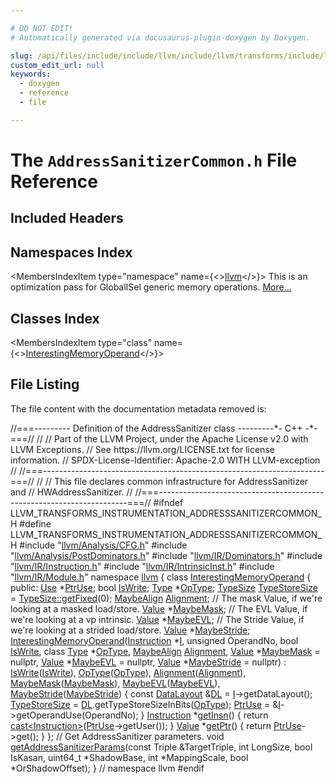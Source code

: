 ```yaml
---

# DO NOT EDIT!
# Automatically generated via docusaurus-plugin-doxygen by Doxygen.

slug: /api/files/include/include/llvm/include/llvm/transforms/include/llvm/transforms/instrumentation/addresssanitizercommon-h
custom_edit_url: null
keywords:
  - doxygen
  - reference
  - file

---
```





# The `AddressSanitizerCommon.h` File Reference

<DoxygenPage pluginConfig={pluginConfig}>



## Included Headers

<IncludesList>
<IncludesListItem
  filePath="llvm/Analysis/CFG.h"
  permalink="/docs/api/files/include/include/llvm/include/llvm/analysis/cfg-h"
  isLocal="true" />
<IncludesListItem
  filePath="llvm/Analysis/PostDominators.h"
  permalink="/docs/api/files/include/include/llvm/include/llvm/analysis/postdominators-h"
  isLocal="true" />
<IncludesListItem
  filePath="llvm/IR/Dominators.h"
  permalink="/docs/api/files/include/include/llvm/include/llvm/ir/dominators-h"
  isLocal="true" />
<IncludesListItem
  filePath="llvm/IR/Instruction.h"
  permalink="/docs/api/files/include/include/llvm/include/llvm/ir/instruction-h"
  isLocal="true" />
<IncludesListItem
  filePath="llvm/IR/IntrinsicInst.h"
  permalink="/docs/api/files/include/include/llvm/include/llvm/ir/intrinsicinst-h"
  isLocal="true" />
<IncludesListItem
  filePath="llvm/IR/Module.h"
  permalink="/docs/api/files/include/include/llvm/include/llvm/ir/module-h"
  isLocal="true" />
</IncludesList>

## Namespaces Index

<MembersIndex>

<MembersIndexItem
  type="namespace"
  name={<><a href="/docs/api/namespaces/llvm">llvm</a></>}>
This is an optimization pass for GlobalISel generic memory operations. <a href="/docs/api/namespaces/llvm/#details">More...</a>
</MembersIndexItem>

</MembersIndex>

## Classes Index

<MembersIndex>

<MembersIndexItem
  type="class"
  name={<><a href="/docs/api/classes/llvm/interestingmemoryoperand">InterestingMemoryOperand</a></>}>
</MembersIndexItem>

</MembersIndex>


## File Listing

The file content with the documentation metadata removed is:

<ProgramListing>

<Link id="l00001" /><CodeLine lineNumber="1"><span class="doxyHighlightComment">//===--------- Definition of the AddressSanitizer class ---------&#42;- C++ -&#42;-===//</span></CodeLine>
<Link id="l00002" /><CodeLine lineNumber="2"><span class="doxyHighlightComment">//</span></CodeLine>
<Link id="l00003" /><CodeLine lineNumber="3"><span class="doxyHighlightComment">// Part of the LLVM Project, under the Apache License v2.0 with LLVM Exceptions.</span></CodeLine>
<Link id="l00004" /><CodeLine lineNumber="4"><span class="doxyHighlightComment">// See https://llvm.org/LICENSE.txt for license information.</span></CodeLine>
<Link id="l00005" /><CodeLine lineNumber="5"><span class="doxyHighlightComment">// SPDX-License-Identifier: Apache-2.0 WITH LLVM-exception</span></CodeLine>
<Link id="l00006" /><CodeLine lineNumber="6"><span class="doxyHighlightComment">//</span></CodeLine>
<Link id="l00007" /><CodeLine lineNumber="7"><span class="doxyHighlightComment">//===----------------------------------------------------------------------===//</span></CodeLine>
<Link id="l00008" /><CodeLine lineNumber="8"><span class="doxyHighlightComment">//</span></CodeLine>
<Link id="l00009" /><CodeLine lineNumber="9"><span class="doxyHighlightComment">// This file declares common infrastructure for AddressSanitizer and</span></CodeLine>
<Link id="l00010" /><CodeLine lineNumber="10"><span class="doxyHighlightComment">// HWAddressSanitizer.</span></CodeLine>
<Link id="l00011" /><CodeLine lineNumber="11"><span class="doxyHighlightComment">//</span></CodeLine>
<Link id="l00012" /><CodeLine lineNumber="12"><span class="doxyHighlightComment">//===----------------------------------------------------------------------===//</span></CodeLine>
<Link id="l00013" /><CodeLine lineNumber="13"><span class="doxyHighlightPreprocessor">#ifndef LLVM&#95;TRANSFORMS&#95;INSTRUMENTATION&#95;ADDRESSSANITIZERCOMMON&#95;H</span></CodeLine>
<Link id="l00014" /><CodeLine lineNumber="14"><span class="doxyHighlightPreprocessor">#define LLVM&#95;TRANSFORMS&#95;INSTRUMENTATION&#95;ADDRESSSANITIZERCOMMON&#95;H</span></CodeLine>
<Link id="l00015" /><CodeLine lineNumber="15"></CodeLine>
<Link id="l00016" /><CodeLine lineNumber="16"><span class="doxyHighlightPreprocessor">#include &quot;<a href="/docs/api/files/include/include/llvm/include/llvm/analysis/cfg-h">llvm/Analysis/CFG.h</a>&quot;</span></CodeLine>
<Link id="l00017" /><CodeLine lineNumber="17"><span class="doxyHighlightPreprocessor">#include &quot;<a href="/docs/api/files/include/include/llvm/include/llvm/analysis/postdominators-h">llvm/Analysis/PostDominators.h</a>&quot;</span></CodeLine>
<Link id="l00018" /><CodeLine lineNumber="18"><span class="doxyHighlightPreprocessor">#include &quot;<a href="/docs/api/files/include/include/llvm/include/llvm/ir/dominators-h">llvm/IR/Dominators.h</a>&quot;</span></CodeLine>
<Link id="l00019" /><CodeLine lineNumber="19"><span class="doxyHighlightPreprocessor">#include &quot;<a href="/docs/api/files/include/include/llvm/include/llvm/ir/instruction-h">llvm/IR/Instruction.h</a>&quot;</span></CodeLine>
<Link id="l00020" /><CodeLine lineNumber="20"><span class="doxyHighlightPreprocessor">#include &quot;<a href="/docs/api/files/include/include/llvm/include/llvm/ir/intrinsicinst-h">llvm/IR/IntrinsicInst.h</a>&quot;</span></CodeLine>
<Link id="l00021" /><CodeLine lineNumber="21"><span class="doxyHighlightPreprocessor">#include &quot;<a href="/docs/api/files/include/include/llvm/include/llvm/ir/module-h">llvm/IR/Module.h</a>&quot;</span></CodeLine>
<Link id="l00022" /><CodeLine lineNumber="22"></CodeLine>
<Link id="l00023" /><CodeLine lineNumber="23"><span class="doxyHighlightKeyword">namespace </span><span class="doxyHighlight"><a href="/docs/api/namespaces/llvm">llvm</a> &#123;</span></CodeLine>
<Link id="l00024" /><CodeLine lineNumber="24"></CodeLine>
<Link id="l00025" /><CodeLine lineNumber="25" lineLink="/docs/api/classes/llvm/interestingmemoryoperand"><span class="doxyHighlightKeyword">class </span><span class="doxyHighlight"><a href="/docs/api/classes/llvm/interestingmemoryoperand/#aeecf413732260947c9a170f380df9a5f">InterestingMemoryOperand</a> &#123;</span></CodeLine>
<Link id="l00026" /><CodeLine lineNumber="26"><span class="doxyHighlightKeyword">public</span><span class="doxyHighlight">:</span></CodeLine>
<Link id="l00027" /><CodeLine lineNumber="27" lineLink="/docs/api/classes/llvm/interestingmemoryoperand/#a7c19fa1627732c3e872871b7aafa1165"><span class="doxyHighlight">  <a href="/docs/api/classes/llvm/use">Use</a> &#42;<a href="/docs/api/classes/llvm/interestingmemoryoperand/#a7c19fa1627732c3e872871b7aafa1165">PtrUse</a>;</span></CodeLine>
<Link id="l00028" /><CodeLine lineNumber="28" lineLink="/docs/api/classes/llvm/interestingmemoryoperand/#a7e5974f4bc7f2453c70e4148d4a68f21"><span class="doxyHighlight">  </span><span class="doxyHighlightKeywordType">bool</span><span class="doxyHighlight"> <a href="/docs/api/classes/llvm/interestingmemoryoperand/#a7e5974f4bc7f2453c70e4148d4a68f21">IsWrite</a>;</span></CodeLine>
<Link id="l00029" /><CodeLine lineNumber="29" lineLink="/docs/api/classes/llvm/interestingmemoryoperand/#a773c2d3ddf76c0c52d5d96382bfa6e72"><span class="doxyHighlight">  <a href="/docs/api/classes/llvm/type">Type</a> &#42;<a href="/docs/api/classes/llvm/interestingmemoryoperand/#a773c2d3ddf76c0c52d5d96382bfa6e72">OpType</a>;</span></CodeLine>
<Link id="l00030" /><CodeLine lineNumber="30" lineLink="/docs/api/classes/llvm/interestingmemoryoperand/#af7de3fa82f38cc4a2a7d4f051a4f9299"><span class="doxyHighlight">  <a href="/docs/api/classes/llvm/typesize">TypeSize</a> <a href="/docs/api/classes/llvm/interestingmemoryoperand/#af7de3fa82f38cc4a2a7d4f051a4f9299">TypeStoreSize</a> = <a href="/docs/api/classes/llvm/typesize/#a003b4369b4130e669dc9139798e0193c">TypeSize::getFixed</a>(0);</span></CodeLine>
<Link id="l00031" /><CodeLine lineNumber="31" lineLink="/docs/api/classes/llvm/interestingmemoryoperand/#a48f4ff737824d3a86e04e4a9cd1e5b25"><span class="doxyHighlight">  <a href="/docs/api/structs/llvm/maybealign">MaybeAlign</a> <a href="/docs/api/classes/llvm/interestingmemoryoperand/#a48f4ff737824d3a86e04e4a9cd1e5b25">Alignment</a>;</span></CodeLine>
<Link id="l00032" /><CodeLine lineNumber="32"><span class="doxyHighlight">  </span><span class="doxyHighlightComment">// The mask Value, if we&#39;re looking at a masked load/store.</span></CodeLine>
<Link id="l00033" /><CodeLine lineNumber="33" lineLink="/docs/api/classes/llvm/interestingmemoryoperand/#ae083681bb438af6e7e8efe39b3adc8ef"><span class="doxyHighlight">  <a href="/docs/api/classes/llvm/value">Value</a> &#42;<a href="/docs/api/classes/llvm/interestingmemoryoperand/#ae083681bb438af6e7e8efe39b3adc8ef">MaybeMask</a>;</span></CodeLine>
<Link id="l00034" /><CodeLine lineNumber="34"><span class="doxyHighlight">  </span><span class="doxyHighlightComment">// The EVL Value, if we&#39;re looking at a vp intrinsic.</span></CodeLine>
<Link id="l00035" /><CodeLine lineNumber="35" lineLink="/docs/api/classes/llvm/interestingmemoryoperand/#a9bd8dec583cb88d194dad7e45103527e"><span class="doxyHighlight">  <a href="/docs/api/classes/llvm/value">Value</a> &#42;<a href="/docs/api/classes/llvm/interestingmemoryoperand/#a9bd8dec583cb88d194dad7e45103527e">MaybeEVL</a>;</span></CodeLine>
<Link id="l00036" /><CodeLine lineNumber="36"><span class="doxyHighlight">  </span><span class="doxyHighlightComment">// The Stride Value, if we&#39;re looking at a strided load/store.</span></CodeLine>
<Link id="l00037" /><CodeLine lineNumber="37" lineLink="/docs/api/classes/llvm/interestingmemoryoperand/#a1fa2b3b3c4ffe11dcab9e26e3ce39878"><span class="doxyHighlight">  <a href="/docs/api/classes/llvm/value">Value</a> &#42;<a href="/docs/api/classes/llvm/interestingmemoryoperand/#a1fa2b3b3c4ffe11dcab9e26e3ce39878">MaybeStride</a>;</span></CodeLine>
<Link id="l00038" /><CodeLine lineNumber="38"></CodeLine>
<Link id="l00039" /><CodeLine lineNumber="39" lineLink="/docs/api/classes/llvm/interestingmemoryoperand/#aeecf413732260947c9a170f380df9a5f"><span class="doxyHighlight">  <a href="/docs/api/classes/llvm/interestingmemoryoperand/#aeecf413732260947c9a170f380df9a5f">InterestingMemoryOperand</a>(<a href="/docs/api/classes/llvm/instruction">Instruction</a> &#42;<a href="/docs/api/files/lib/lib/support/md5-cpp/#ac0eafdc9ee161b71e7af98af736952fd">I</a>, </span><span class="doxyHighlightKeywordType">unsigned</span><span class="doxyHighlight"> OperandNo, </span><span class="doxyHighlightKeywordType">bool</span><span class="doxyHighlight"> <a href="/docs/api/classes/llvm/interestingmemoryoperand/#a7e5974f4bc7f2453c70e4148d4a68f21">IsWrite</a>,</span></CodeLine>
<Link id="l00040" /><CodeLine lineNumber="40"><span class="doxyHighlight">                           </span><span class="doxyHighlightKeyword">class</span><span class="doxyHighlight"> <a href="/docs/api/classes/llvm/type">Type</a> &#42;<a href="/docs/api/classes/llvm/interestingmemoryoperand/#a773c2d3ddf76c0c52d5d96382bfa6e72">OpType</a>, <a href="/docs/api/structs/llvm/maybealign">MaybeAlign</a> <a href="/docs/api/classes/llvm/interestingmemoryoperand/#a48f4ff737824d3a86e04e4a9cd1e5b25">Alignment</a>,</span></CodeLine>
<Link id="l00041" /><CodeLine lineNumber="41"><span class="doxyHighlight">                           <a href="/docs/api/classes/llvm/value">Value</a> &#42;<a href="/docs/api/classes/llvm/interestingmemoryoperand/#ae083681bb438af6e7e8efe39b3adc8ef">MaybeMask</a> = </span><span class="doxyHighlightKeyword">nullptr</span><span class="doxyHighlight">,</span></CodeLine>
<Link id="l00042" /><CodeLine lineNumber="42"><span class="doxyHighlight">                           <a href="/docs/api/classes/llvm/value">Value</a> &#42;<a href="/docs/api/classes/llvm/interestingmemoryoperand/#a9bd8dec583cb88d194dad7e45103527e">MaybeEVL</a> = </span><span class="doxyHighlightKeyword">nullptr</span><span class="doxyHighlight">,</span></CodeLine>
<Link id="l00043" /><CodeLine lineNumber="43"><span class="doxyHighlight">                           <a href="/docs/api/classes/llvm/value">Value</a> &#42;<a href="/docs/api/classes/llvm/interestingmemoryoperand/#a1fa2b3b3c4ffe11dcab9e26e3ce39878">MaybeStride</a> = </span><span class="doxyHighlightKeyword">nullptr</span><span class="doxyHighlight">)</span></CodeLine>
<Link id="l00044" /><CodeLine lineNumber="44"><span class="doxyHighlight">      : <a href="/docs/api/classes/llvm/interestingmemoryoperand/#a7e5974f4bc7f2453c70e4148d4a68f21">IsWrite</a>(<a href="/docs/api/classes/llvm/interestingmemoryoperand/#a7e5974f4bc7f2453c70e4148d4a68f21">IsWrite</a>), <a href="/docs/api/classes/llvm/interestingmemoryoperand/#a773c2d3ddf76c0c52d5d96382bfa6e72">OpType</a>(<a href="/docs/api/classes/llvm/interestingmemoryoperand/#a773c2d3ddf76c0c52d5d96382bfa6e72">OpType</a>), <a href="/docs/api/classes/llvm/interestingmemoryoperand/#a48f4ff737824d3a86e04e4a9cd1e5b25">Alignment</a>(<a href="/docs/api/classes/llvm/interestingmemoryoperand/#a48f4ff737824d3a86e04e4a9cd1e5b25">Alignment</a>),</span></CodeLine>
<Link id="l00045" /><CodeLine lineNumber="45"><span class="doxyHighlight">        <a href="/docs/api/classes/llvm/interestingmemoryoperand/#ae083681bb438af6e7e8efe39b3adc8ef">MaybeMask</a>(<a href="/docs/api/classes/llvm/interestingmemoryoperand/#ae083681bb438af6e7e8efe39b3adc8ef">MaybeMask</a>), <a href="/docs/api/classes/llvm/interestingmemoryoperand/#a9bd8dec583cb88d194dad7e45103527e">MaybeEVL</a>(<a href="/docs/api/classes/llvm/interestingmemoryoperand/#a9bd8dec583cb88d194dad7e45103527e">MaybeEVL</a>), <a href="/docs/api/classes/llvm/interestingmemoryoperand/#a1fa2b3b3c4ffe11dcab9e26e3ce39878">MaybeStride</a>(<a href="/docs/api/classes/llvm/interestingmemoryoperand/#a1fa2b3b3c4ffe11dcab9e26e3ce39878">MaybeStride</a>) &#123;</span></CodeLine>
<Link id="l00046" /><CodeLine lineNumber="46"><span class="doxyHighlight">    </span><span class="doxyHighlightKeyword">const</span><span class="doxyHighlight"> <a href="/docs/api/classes/llvm/datalayout">DataLayout</a> &amp;<a href="/docs/api/files/lib/lib/target/lib/target/arm/armslshardening-cpp/#ad467c4ab9119043f9b7750ab986be61a">DL</a> = <a href="/docs/api/files/lib/lib/support/md5-cpp/#ac0eafdc9ee161b71e7af98af736952fd">I</a>-&gt;getDataLayout();</span></CodeLine>
<Link id="l00047" /><CodeLine lineNumber="47"><span class="doxyHighlight">    <a href="/docs/api/classes/llvm/interestingmemoryoperand/#af7de3fa82f38cc4a2a7d4f051a4f9299">TypeStoreSize</a> = <a href="/docs/api/files/lib/lib/target/lib/target/arm/armslshardening-cpp/#ad467c4ab9119043f9b7750ab986be61a">DL</a>.getTypeStoreSizeInBits(<a href="/docs/api/classes/llvm/interestingmemoryoperand/#a773c2d3ddf76c0c52d5d96382bfa6e72">OpType</a>);</span></CodeLine>
<Link id="l00048" /><CodeLine lineNumber="48"><span class="doxyHighlight">    <a href="/docs/api/classes/llvm/interestingmemoryoperand/#a7c19fa1627732c3e872871b7aafa1165">PtrUse</a> = &amp;<a href="/docs/api/files/lib/lib/support/md5-cpp/#ac0eafdc9ee161b71e7af98af736952fd">I</a>-&gt;getOperandUse(OperandNo);</span></CodeLine>
<Link id="l00049" /><CodeLine lineNumber="49"><span class="doxyHighlight">  &#125;</span></CodeLine>
<Link id="l00050" /><CodeLine lineNumber="50"></CodeLine>
<Link id="l00051" /><CodeLine lineNumber="51" lineLink="/docs/api/classes/llvm/interestingmemoryoperand/#aadbb9468214087969b31815059b46c70"><span class="doxyHighlight">  <a href="/docs/api/classes/llvm/instruction">Instruction</a> &#42;<a href="/docs/api/classes/llvm/interestingmemoryoperand/#aadbb9468214087969b31815059b46c70">getInsn</a>() &#123; </span><span class="doxyHighlightKeywordFlow">return</span><span class="doxyHighlight"> <a href="/docs/api/namespaces/llvm/#ac4fc845f5ed92de63cd4474f128f5fc5">cast&lt;Instruction&gt;</a>(<a href="/docs/api/classes/llvm/interestingmemoryoperand/#a7c19fa1627732c3e872871b7aafa1165">PtrUse</a>-&gt;getUser()); &#125;</span></CodeLine>
<Link id="l00052" /><CodeLine lineNumber="52"></CodeLine>
<Link id="l00053" /><CodeLine lineNumber="53" lineLink="/docs/api/classes/llvm/interestingmemoryoperand/#ad8c22d08a24da667e9e218230faafa68"><span class="doxyHighlight">  <a href="/docs/api/classes/llvm/value">Value</a> &#42;<a href="/docs/api/classes/llvm/interestingmemoryoperand/#ad8c22d08a24da667e9e218230faafa68">getPtr</a>() &#123; </span><span class="doxyHighlightKeywordFlow">return</span><span class="doxyHighlight"> <a href="/docs/api/classes/llvm/interestingmemoryoperand/#a7c19fa1627732c3e872871b7aafa1165">PtrUse</a>-&gt;get(); &#125;</span></CodeLine>
<Link id="l00054" /><CodeLine lineNumber="54"><span class="doxyHighlight">&#125;;</span></CodeLine>
<Link id="l00055" /><CodeLine lineNumber="55"></CodeLine>
<Link id="l00056" /><CodeLine lineNumber="56"><span class="doxyHighlightComment">// Get AddressSanitizer parameters.</span></CodeLine>
<Link id="l00057" /><CodeLine lineNumber="57"><span class="doxyHighlightKeywordType">void</span><span class="doxyHighlight"> <a href="/docs/api/namespaces/llvm/#aef7ea18a6637c39986a0da770872af6d">getAddressSanitizerParams</a>(</span><span class="doxyHighlightKeyword">const</span><span class="doxyHighlight"> Triple &amp;TargetTriple, </span><span class="doxyHighlightKeywordType">int</span><span class="doxyHighlight"> LongSize,</span></CodeLine>
<Link id="l00058" /><CodeLine lineNumber="58"><span class="doxyHighlight">                               </span><span class="doxyHighlightKeywordType">bool</span><span class="doxyHighlight"> IsKasan, uint64&#95;t &#42;ShadowBase,</span></CodeLine>
<Link id="l00059" /><CodeLine lineNumber="59"><span class="doxyHighlight">                               </span><span class="doxyHighlightKeywordType">int</span><span class="doxyHighlight"> &#42;MappingScale, </span><span class="doxyHighlightKeywordType">bool</span><span class="doxyHighlight"> &#42;OrShadowOffset);</span></CodeLine>
<Link id="l00060" /><CodeLine lineNumber="60"></CodeLine>
<Link id="l00061" /><CodeLine lineNumber="61"><span class="doxyHighlight">&#125; </span><span class="doxyHighlightComment">// namespace llvm</span></CodeLine>
<Link id="l00062" /><CodeLine lineNumber="62"></CodeLine>
<Link id="l00063" /><CodeLine lineNumber="63"><span class="doxyHighlightPreprocessor">#endif</span></CodeLine>

</ProgramListing>


</DoxygenPage>
